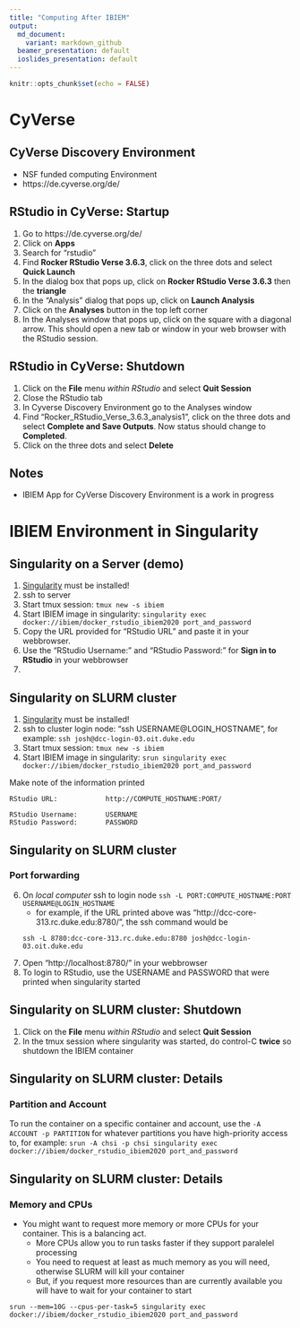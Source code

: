 ```yaml
---
title: "Computing After IBIEM"
output:
  md_document:
    variant: markdown_github
  beamer_presentation: default
  ioslides_presentation: default
---
```


```r
knitr::opts_chunk$set(echo = FALSE)
```

# CyVerse
## CyVerse Discovery Environment
  - NSF funded computing Environment
  - https://de.cyverse.org/de/

## RStudio in CyVerse: Startup
  1. Go to https://de.cyverse.org/de/
  2. Click on **Apps**
  3. Search for "rstudio"
  4. Find **Rocker RStudio Verse 3.6.3**, click on the three dots and select **Quick Launch**
  5. In the dialog box that pops up, click on **Rocker RStudio Verse 3.6.3** then the **triangle**
  6. In the "Analysis" dialog that pops up, click on **Launch Analysis**
  7. Click on the **Analyses** button in the top left corner
  8. In the Analyses window that pops up, click on the square with a diagonal arrow. This should open a new tab or window in your web browser with the RStudio session.

## RStudio in CyVerse: Shutdown
  1. Click on the **File** menu *within RStudio* and select **Quit Session**
  2. Close the RStudio tab
  3. In Cyverse Discovery Environment go to the Analyses window
  4. Find "Rocker_RStudio_Verse_3.6.3_analysis1", click on the three dots and select **Complete and Save Outputs**. Now status should change to **Completed**.
  5. Click on the three dots and select **Delete**

## Notes
  - IBIEM App for CyVerse Discovery Environment is a work in progress

# IBIEM Environment in Singularity
## Singularity on a Server (demo)
  1. [Singularity](https://sylabs.io/docs/) must be installed!
  2. ssh to server
  3. Start tmux session: `tmux new -s ibiem`
  4. Start IBIEM image in singularity: `singularity exec docker://ibiem/docker_rstudio_ibiem2020 port_and_password`
  5. Copy the URL provided for "RStudio URL" and paste it in your webbrowser.
  6. Use the "RStudio Username:" and "RStudio Password:" for **Sign in to RStudio** in your webbrowser
  7. 

## Singularity on SLURM cluster
  1. [Singularity](https://sylabs.io/docs/) must be installed!
  2. ssh to cluster login node: "ssh USERNAME@LOGIN_HOSTNAME", for example: `ssh josh@dcc-login-03.oit.duke.edu`
  3. Start tmux session: `tmux new -s ibiem`
  4. Start IBIEM image in singularity: `srun singularity exec docker://ibiem/docker_rstudio_ibiem2020 port_and_password`

Make note of the information printed
```
RStudio URL:            http://COMPUTE_HOSTNAME:PORT/

RStudio Username:       USERNAME
RStudio Password:       PASSWORD
```

## Singularity on SLURM cluster
### Port forwarding
  6. On *local computer* ssh to login node `ssh -L PORT:COMPUTE_HOSTNAME:PORT USERNAME@LOGIN_HOSTNAME`
      - for example, if the URL printed above was "http://dcc-core-313.rc.duke.edu:8780/", the ssh command would be
      
      ```
      ssh -L 8780:dcc-core-313.rc.duke.edu:8780 josh@dcc-login-03.oit.duke.edu
      ```
  7. Open "http://localhost:8780/" in your webbrowser
  8. To login to RStudio, use the USERNAME and PASSWORD that were printed when singularity started  
      
## Singularity on SLURM cluster: Shutdown
  1. Click on the **File** menu *within RStudio* and select **Quit Session**
  2. In the tmux session where singularity was started, do control-C **twice** so shutdown the IBIEM container

## Singularity on SLURM cluster: Details
### Partition and Account
  To run the container on a specific container and account, use the `-A ACCOUNT -p PARTITION` for whatever partitions you have high-priority access to, for example: 
`srun -A chsi -p chsi singularity exec docker://ibiem/docker_rstudio_ibiem2020 port_and_password`

## Singularity on SLURM cluster: Details
### Memory and CPUs
  - You might want to request more memory or more CPUs for your container. This is a balancing act. 
    - More CPUs allow you to run tasks faster if they support paralelel processing
    - You need to request at least as much memory as you will need, otherwise SLURM will kill your container
    - But, if you request more resources than are currently available you will have to wait for your container to start
      
`srun --mem=10G --cpus-per-task=5 singularity exec docker://ibiem/docker_rstudio_ibiem2020 port_and_password`


